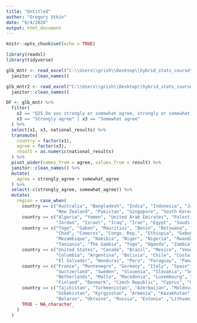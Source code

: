 ```yaml
---
title: "Untitled"
author: "Gregory Utkin"
date: "6/4/2020"
output: html_document
---
```


```r
knitr::opts_chunk$set(echo = TRUE)
```

```r
library(readxl)
library(tidyverse)

glb_mntr <- read_excel("C:\\Users\\grish\\Desktop\\hybrid_stats_course\\data\\wgm2018_dataset_crosstabs_all_countries.xlsx", sheet = 1) %>%
  janitor::clean_names()

glb_mntr2 <- read_excel("C:\\Users\\grish\\Desktop\\hybrid_stats_course\\data\\wgm2018_dataset_crosstabs_all_countries.xlsx", sheet = 2) %>%
  janitor::clean_names()


```




```r
DF <- glb_mntr %>%
  filter(
    x2 == "Q25 Do you strongly or somewhat agree, strongly or somewhat disagree or neither agree nor disagree with the following statement? Vaccines are safe.",
    x3 == "Strongly agree" | x3 == "Somewhat agree"
  ) %>%
  select(x1, x3, national_results) %>%
  transmute(
    country = factor(x1),
    agree = factor(x3),
    result = as.numeric(national_results)
  ) %>%
  pivot_wider(names_from = agree, values_from = result) %>%
  janitor::clean_names() %>%
  mutate(
    agree = strongly_agree + somewhat_agree
  ) %>%
  select(-c(strongly_agree, somewhat_agree)) %>%
  mutate(
    region = case_when(
      country == c("Australia", "Bangladesh", "India", "Indonesia", "Japan", "Malaysia", "Myanmar", "Mongolia", "Nepal", 
                   "New Zealand", "Pakistan", "Singapore", "South Korea", "Taiwan", "Thailand", "Vietnam") ~ "Asia",
      country == c("Algeria", "Yemen", "United Arab Emirates", "Palestine", "Moroco", "Libya", "Lebanon", "Kuwait",
                   "Jordan", "Israel", "Iraq", "Iran", "Egypt", "Saudi Arabia") ~ "Middle East North Africa",
      country == c("Togo", "Gabon", "Mauritius", "Benin", "Botswana", "Burkina Faso", "Burundi", "Cameroon", 
                   "Chad", "Comoros", "Congo, Rep.", "Ethiopia", "Gabon", "Guinea", "Ghana", "Kenya", "Mauritania",
                   "Mozambique", "Namibia", "Niger", "Nigeria", "Rwanda", "Senegal", "Mali", "Malawi", "Sierra Leone", "South Africa",
                   "Tanzania", "The Gambia", "Togo", "Uganda", "Zambia", "Zimbabwe") ~ "Sub-Saharan Africa",
      country == c("United States", "Canada", "Brazil", "Mexico", "Venezuela", "Nicaragua", "Guatemala", 
                   "Columbia", "Argentina", "Bolivia", "Chile", "Costa Rica", "Dominican Republic", "Ecuador", 
                   "El Salvador", "Honduras", "Peru", "Paraguay", "Panama", "Uruguay", "Haiti") ~ "Americas",
      country == c("France", "Montenegro", "Germany", "Italy", "Spain", "Austria", "Portugal", "United Kingdom", 
                   "Switzerland", "Sweden", "Slovenia", "Slovakia", "Serbia", "Romania", "Poland", "Norway", "Northern Cyprus", 
                   "Netherlands", "Malta", "Macedonia", "Luxembourg", "Kosovo", "Ireland", "Iceland", "Hungary", "Greece", 
                   "Finland", "Denmark", "Czech Republic", "Cyprus", "Croatia", "Bulgaria", "Belgium", "Albania") ~ "Europe",
      country == c("Tajikistan", "Turkmenistan", "Azerbaijan", "Moldova",
                   "Uzbekistan", "Kyrgyzstan", "Armenia", "Kazakhstan",
                   "Belarus", "Ukraine", "Russia", "Estonia" ,"Lithuania", "Latvia") ~ "Former Soviet Union",
      TRUE ~ NA_character_
    )
  )


```


